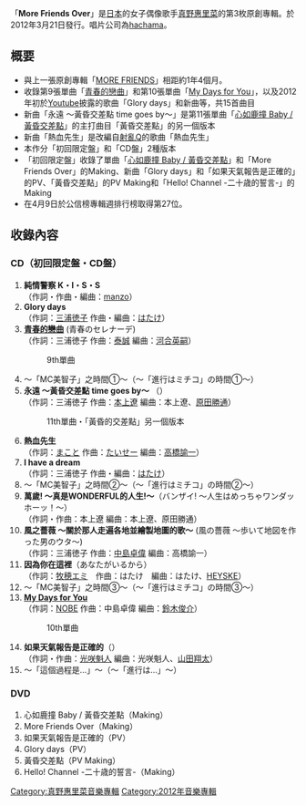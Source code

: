 {{unreferenced|time=2011-06-29T06:06:19+00:00}}
{{Infobox Album
| Name = More Friends Over
| Cover = More friends over RE.jpg
| Artist = [[真野惠里菜|真野惠里菜]]
| Type = 專輯
| Released = 2012年3月21日
| Recorded = 2011年 - 2012年
| Genre = [[J-POP|J-POP]]
| Length = 
| Label = [[hachama|hachama]]
| Producer = [[淳君|淳君]]
| Certification  = 
| Chart position = * 週間最高排名第27位<small>（[[Oricon公信榜|Oricon]]）</small> 
| Reviews = 
| Last album            =[[MORE_FRIENDS|MORE FRIENDS]]<br />2010年 
| This album            = '''More Friends Over'''<br />2012年
| Next album            =[[BEST_FRIENDS|BEST FRIENDS]]<br />2013年
| Misc           = {{Singles
 | Name          = More Friends Over
 | Type          = 錄音室專輯
 | Single 1      = [[青春的戀曲|青春的戀曲]]
 | Single 1 date = 2011年1月26日
 | Single 2      = [[My_Days_for_You|My Days for You]]
 | Single 2 date = 2011年6月29日
}}
}}
「'''More Friends Over'''」是[[日本|日本]]的女子偶像歌手[[真野惠里菜|真野惠里菜]]的第3枚原創專輯。於2012年3月21日發行。唱片公司為[[hachama|hachama]]。

== 概要 ==
* 與上一張原創專輯「[[MORE_FRIENDS|MORE FRIENDS]]」相距約1年4個月。
* 收錄第9張單曲「[[青春的戀曲|青春的戀曲]]」和第10張單曲「[[My_Days_for_You|My Days for You]]」，以及2012年初於[[Youtube|Youtube]]披露的歌曲「Glory days」和新曲等，共15首曲目
* 新曲「永遠 ～黃昏交差點 time goes by～」是第11張單曲「[[心如鹿撞_Baby_/_黃昏交差點|心如鹿撞 Baby / 黃昏交差點]]」的主打曲目「黃昏交差點」的另一個版本
* 新曲「熱血先生」是改編自[[射亂Q|射亂Q]]的歌曲「熱血先生」
* 本作分「初回限定盤」和「CD盤」2種版本
*「初回限定盤」收錄了單曲「[[心如鹿撞_Baby_/_黃昏交差點|心如鹿撞 Baby / 黃昏交差點]]」和「More Friends Over」的Making、新曲「Glory days」和「如果天氣報告是正確的」的PV、「黃昏交差點」的PV Making和「Hello! Channel -二十歳的誓言-」的Making
* 在4月9日於公信榜專輯週排行榜取得第27位。

==收錄內容==
===CD（初回限定盤・CD盤）===
# '''純情警察 K・I・S・S'''<br/>（作詞・作曲・編曲：[[manzo|manzo]]）
# '''Glory days'''<br/>（作詞：[[三浦徳子|三浦徳子]] 作曲・編曲：[[はたけ|はたけ]]）
# '''[[青春的戀曲|青春的戀曲]]''' (青春のセレナーデ)<br/>（作詞：三浦徳子 作曲：[[泰誠|泰誠]] 編曲：[[河合英嗣|河合英嗣]]）
#:9th單曲
# ～「MC美智子」之時間①～（～「進行はミチコ」の時間①～）
# '''永遠 ～黃昏交差點 time goes by～''' （{{lang|ja|永遠 ～黄昏交差点 time goes by～}}）<br/>（作詞：三浦徳子 作曲：[[本上遼|本上遼]] 編曲：本上遼、[[原田勝通|原田勝通]]）
#:11th單曲・「黃昏的交差點」另一個版本
# '''熱血先生'''<br/>（作詞：[[まこと|まこと]] 作曲：[[たいせー|たいせー]] 編曲：[[高橋諭一|高橋諭一]]）
# '''I have a dream'''<br/>（作詞：三浦徳子 作曲・編曲：[[はたけ|はたけ]]）
# ～「MC美智子」之時間②～（～「進行はミチコ」の時間②～）
# '''萬歲! ～真是WONDERFUL的人生!～'''（バンザイ! ～人生はめっちゃワンダッホーッ！～）<br/>（作詞・作曲：本上遼 編曲：本上遼、原田勝通）
# '''風之薔薇 ～關於那人走遍各地並繪製地圖的歌～''' (風の薔薇 ～歩いて地図を作った男のウタ～)<br/>（作詞：三浦徳子 作曲：[[中島卓偉|中島卓偉]] 編曲：高橋諭一）
# '''因為你在這裡'''（あなたがいるから）<br/>（作詞：[[牧穂エミ|牧穂エミ]]　作曲：はたけ　編曲：はたけ、[[HEYSKE|HEYSKE]]）
# ～「MC美智子」之時間③～（～「進行はミチコ」の時間③～）
# '''[[My_Days_for_You|My Days for You]]'''<br/>（作詞：[[NOBE|NOBE]] 作曲：中島卓偉 編曲：[[鈴木俊介|鈴木俊介]]）
#:10th單曲
# '''如果天氣報告是正確的'''（{{lang|ja|天気予報があたったら}}）<br/>（作詞・作曲：[[光咲魁人|光咲魁人]] 編曲：光咲魁人、[[山田翔太|山田翔太]]）
# ～「這個過程是...」～（～「進行は...」～）

===DVD===
#心如鹿撞 Baby / 黃昏交差點（Making）
#More Friends Over（Making）
#如果天氣報告是正確的（PV）
#Glory days（PV）
#黃昏交差點（PV Making）
#Hello! Channel -二十歳的誓言-（Making）




{{真野惠里菜}}

{{DEFAULTSORT:More Friends Over}}
[[Category:真野惠里菜音樂專輯|Category:真野惠里菜音樂專輯]]
[[Category:2012年音樂專輯|Category:2012年音樂專輯]]